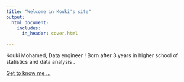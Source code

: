 ---
title: "Welcome in Kouki's site"
output:
  html_document:
    includes:
      in_header: cover.html

---


Kouki Mohamed, Data engineer !
Born after 3 years in higher school of statistics and data analysis .

[Get to know me ...](about.html)
